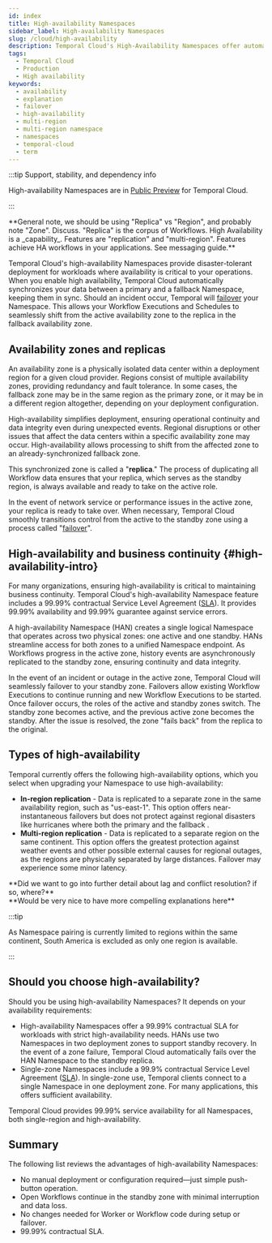 ```yaml
---
id: index
title: High-availability Namespaces
sidebar_label: High-availability Namespaces
slug: /cloud/high-availability
description: Temporal Cloud's High-Availability Namespaces offer automated failover, synchronized data replication, and high-availability for workloads requiring disaster-tolerant deployment and 99.99% uptime. Use Global Namespace for self-hosted.
tags:
  - Temporal Cloud
  - Production
  - High availability
keywords:
  - availability
  - explanation
  - failover
  - high-availability
  - multi-region
  - multi-region namespace
  - namespaces
  - temporal-cloud
  - term
---
```



:::tip Support, stability, and dependency info

High-availability Namespaces are in [Public Preview](/evaluate/development-production-features/release-stages#public-preview) for Temporal Cloud.

:::

<div style={{backgroundColor: '#ffff00',padding: '0px 15px',borderRadius: '5px',border: '1px solid #cccccc',display: 'inline-block'}}>**General note, we should be using "Replica" vs "Region", and probably note "Zone". Discuss. "Replica" is the corpus of Workflows. High Availability is a _capability_. Features are "replication" and "multi-region". Features achieve HA workflows in your applications. See messaging guide.**</div>

Temporal Cloud's high-availability Namespaces provide disaster-tolerant deployment for workloads where availability is critical to your operations.
When you enable high availability, Temporal Cloud automatically synchronizes your data between a primary and a fallback Namespace, keeping them in sync.
Should an incident occur, Temporal will [failover](/glossary#failover) your Namespace.
This allows your Workflow Executions and Schedules to seamlessly shift from the active availability zone to the replica in the fallback availability zone.

## Availability zones and replicas

An availability zone is a physically isolated data center within a deployment region for a given cloud provider.
Regions consist of multiple availability zones, providing redundancy and fault tolerance.
In some cases, the fallback zone may be in the same region as the primary zone, or it may be in a different region altogether, depending on your deployment configuration.

High-availability simplifies deployment, ensuring operational continuity and data integrity even during unexpected events.
Regional disruptions or other issues that affect the data centers within a specific availability zone may occur.
High-availability allows processing to shift from the affected zone to an already-synchronized fallback zone.

This synchronized zone is called a "**replica**."
The process of duplicating all Workflow data ensures that your replica, which serves as the standby region, is always available and ready to take on the active role.

In the event of network service or performance issues in the active zone, your replica is ready to take over.
When necessary, Temporal Cloud smoothly transitions control from the active to the standby zone using a process called "[failover](/glossary#failover)".

## High-availability and business continuity {#high-availability-intro}

For many organizations, ensuring high-availability is critical to maintaining business continuity.
Temporal Cloud's high-availability Namespace feature includes a 99.99% contractual Service Level Agreement ([SLA](https://docs.temporal.io/cloud/sla)).
It provides 99.99% availability and 99.99% guarantee against service errors.

A high-availability Namespace (HAN) creates a single logical Namespace that operates across two physical zones: one active and one standby.
HANs streamline access for both zones to a unified Namespace endpoint.
As Workflows progress in the active zone, history events are asynchronously replicated to the standby zone, ensuring continuity and data integrity.

In the event of an incident or outage in the active zone, Temporal Cloud will seamlessly failover to your standby zone.
Failovers allow existing Workflow Executions to continue running and new Workflow Executions to be started.
Once failover occurs, the roles of the active and standby zones switch.
The standby zone becomes active, and the previous active zone becomes the standby.
After the issue is resolved, the zone "fails back" from the replica to the original.

## Types of high-availability

Temporal currently offers the following high-availability options, which you select when upgrading your Namespace to use high-availability:

- **In-region replication** -
  Data is replicated to a separate zone in the same availability region, such as "us-east-1".
  This option offers near-instantaneous failovers but does not protect against regional disasters like hurricanes where both the primary and the fallback .
- **Multi-region replication** -
  Data is replicated to a separate region on the same continent.
  This option offers the greatest protection against weather events and other possible external causes for regional outages, as the regions are physically separated by large distances.
  Failover may experience some minor latency.

<div style={{backgroundColor: '#ffff00',padding: '0px 15px',borderRadius: '5px',border: '1px solid #cccccc',display: 'inline-block'}}>**Did we want to go into further detail about lag and conflict resolution? if so, where?**</div>

<div style={{backgroundColor: '#ffff00',padding: '0px 15px',borderRadius: '5px',border: '1px solid #cccccc',display: 'inline-block'}}>**Would be very nice to have more compelling explanations here**</div>

:::tip

As Namespace pairing is currently limited to regions within the same continent, South America is excluded as only one region is available.

:::

## Should you choose high-availability?

Should you be using high-availability Namespaces? It depends on your availability requirements:

- High-availability Namespaces offer a 99.99% contractual SLA for workloads with strict high-availability needs.
  HANs use two Namespaces in two deployment zones to support standby recovery.
  In the event of a zone failure, Temporal Cloud automatically fails over the HAN Namespace to the standby replica.
- Single-zone Namespaces include a 99.9% contractual Service Level Agreement ([SLA](/cloud/sla)).
  In single-zone use, Temporal clients connect to a single Namespace in one deployment zone.
  For many applications, this offers sufficient availability.

Temporal Cloud provides 99.99% service availability for all Namespaces, both single-region and high-availability.

## Summary

The following list reviews the advantages of high-availability Namespaces:

- No manual deployment or configuration required—just simple push-button operation.
- Open Workflows continue in the standby zone with minimal interruption and data loss.
- No changes needed for Worker or Workflow code during setup or failover.
- 99.99% contractual SLA.

